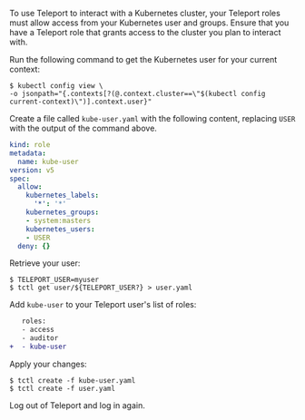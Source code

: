 To use Teleport to interact with a Kubernetes cluster, your Teleport roles must
allow access from your Kubernetes user and groups. Ensure that you have a
Teleport role that grants access to the cluster you plan to interact with.

Run the following command to get the Kubernetes user for your current context:

```code
$ kubectl config view \
-o jsonpath="{.contexts[?(@.context.cluster==\"$(kubectl config current-context)\")].context.user}"
```

Create a file called `kube-user.yaml` with the following content, replacing
`USER` with the output of the command above.

```yaml
kind: role
metadata:
  name: kube-user
version: v5
spec:
  allow:
    kubernetes_labels:
      '*': '*'
    kubernetes_groups:
    - system:masters
    kubernetes_users:
    - USER
  deny: {}
```

Retrieve your user:

```code
$ TELEPORT_USER=myuser
$ tctl get user/${TELEPORT_USER?} > user.yaml
```

Add `kube-user` to your Teleport user's list of roles:

```diff
   roles:
   - access
   - auditor
+  - kube-user
```

Apply your changes:

```code
$ tctl create -f kube-user.yaml
$ tctl create -f user.yaml
```

Log out of Teleport and log in again.
